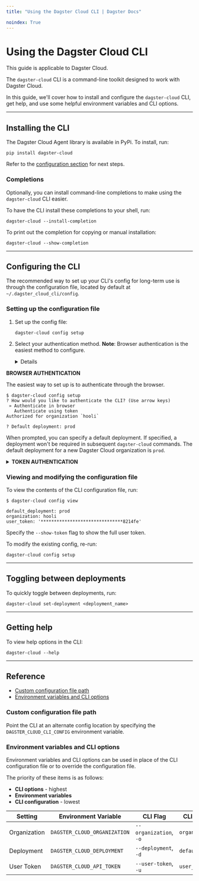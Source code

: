 ```yaml
---
title: "Using the Dagster Cloud CLI | Dagster Docs"

noindex: True
---
```


# Using the Dagster Cloud CLI

<Note>This guide is applicable to Dagster Cloud.</Note>

The `dagster-cloud` CLI is a command-line toolkit designed to work with Dagster Cloud.

In this guide, we'll cover how to install and configure the `dagster-cloud` CLI, get help, and use some helpful environment variables and CLI options.

---

## Installing the CLI

The Dagster Cloud Agent library is available in PyPi. To install, run:

```shell
pip install dagster-cloud
```

Refer to the [configuration section](#configuring-the-cli) for next steps.

### Completions

Optionally, you can install command-line completions to make using the `dagster-cloud` CLI easier.

To have the CLI install these completions to your shell, run:

```shell
dagster-cloud --install-completion
```

To print out the completion for copying or manual installation:

```shell
dagster-cloud --show-completion
```

---

## Configuring the CLI

The recommended way to set up your CLI's config for long-term use is through the configuration file, located by default at `~/.dagster_cloud_cli/config`.

### Setting up the configuration file

1. Set up the config file:

   ```shell
   dagster-cloud config setup
   ```

2. Select your authentication method. **Note**: Browser authentication is the easiest method to configure.

   <details>

 <summary><strong>BROWSER AUTHENTICATION</strong></summary>

The easiest way to set up is to authenticate through the browser.

```shell
$ dagster-cloud config setup
? How would you like to authenticate the CLI? (Use arrow keys)
 » Authenticate in browser
   Authenticate using token
Authorized for organization `hooli`

? Default deployment: prod
```

When prompted, you can specify a default deployment. If specified, a deployment won't be required in subsequent `dagster-cloud` commands. The default deployment for a new Dagster Cloud organization is `prod`.

   </details>

   <details>
<summary><strong>TOKEN AUTHENTICATION</strong></summary>

Alternatively, you may authenticate using a user token. Refer to the [Managing user and agent tokens guide](/dagster-cloud/account/managing-user-agent-tokens) for more info.

```shell
$ dagster-cloud config setup
? How would you like to authenticate the CLI? (Use arrow keys)
   Authenticate in browser
 » Authenticate using token

? Dagster Cloud organization: hooli
? Dagster Cloud user token: *************************************
? Default deployment: prod
```

When prompted, specify the following:

- **Organization** - Your organization name as it appears in the Dagit URL. For example, if your Dagster Cloud instance is `https://hooli.dagster.cloud/`, this would be `hooli`.
- **User token** - The user token.
- **Default deployment** - **Optional**. A default deployment. If specified, a deployment won't be required in subsequent `dagster-cloud` commands. The default deployment for a new Dagster Cloud organization is `prod`.

   </details>

### Viewing and modifying the configuration file

To view the contents of the CLI configuration file, run:

```shell
$ dagster-cloud config view

default_deployment: prod
organization: hooli
user_token: '*******************************8214fe'
```

Specify the `--show-token` flag to show the full user token.

To modify the existing config, re-run:

```shell
dagster-cloud config setup
```

---

## Toggling between deployments

To quickly toggle between deployments, run:

```shell
dagster-cloud set-deployment <deployment_name>
```

---

## Getting help

To view help options in the CLI:

```shell
dagster-cloud --help
```

---

## Reference

- [Custom configuration file path](#custom-configuration-file-path)
- [Environment variables and CLI options](#environment-variables-and-cli-options)

### Custom configuration file path

Point the CLI at an alternate config location by specifying the `DAGSTER_CLOUD_CLI_CONFIG` environment variable.

### Environment variables and CLI options

Environment variables and CLI options can be used in place of the CLI configuration file or to override the configuration file.

The priority of these items is as follows:

- **CLI options** - highest
- **Environment variables**
- **CLI configuration** - lowest

| Setting      | Environment Variable         | CLI Flag               | CLI config value     |
| ------------ | ---------------------------- | ---------------------- | -------------------- |
| Organization | `DAGSTER_CLOUD_ORGANIZATION` | `--organization`, `-o` | `organization`       |
| Deployment   | `DAGSTER_CLOUD_DEPLOYMENT`   | `--deployment`, `-d`   | `default_deployment` |
| User Token   | `DAGSTER_CLOUD_API_TOKEN`    | `--user-token`, `-u`   | `user_token`         |
